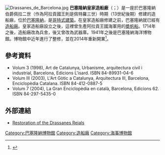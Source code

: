 [[File:Drassanes_de_Barcelona.jpg|thumb]]
'''巴塞隆納皇家造船廠'''（{{lang-ca|Drassanes Reials de Barcelona}}；{{lang-es|Atarazanas Reales de Barcelona}}）是一座於巴塞隆納伯爵佩拉二世（作為阿拉貢國王則是佩特羅三世）時期（13世紀後期）修建的造船廠，位於[[巴塞隆納|巴塞隆納]]，是[[哥特式建築|哥特式建築]]。在皇家造船廠修建之前，巴塞隆納就已經有[[造船廠|造船廠]]。皇家造船廠設立之後，這裡曾生產阿拉貢王國海軍用的[[槳帆船|槳帆船]]。1714年之後，造船廠改為兵舍，後又曾改為武器庫。1941年之後是巴塞隆納海洋博物館。博物館中近年進行了整修，並在2014年重新開業<ref>{{Cite web |url=http://www.mmb.cat/ |title=Museu Maritim de Barcelona official website. |access-date=2014-11-07 |archive-date=2008-09-21 |archive-url=https://web.archive.org/web/20080921172359/http://www.mmb.cat/ |dead-url=no }}</ref>。

==參考資料==
<references/>
*Volum 3 (1998), Art de Catalunya, Urbanisme, arquitectura civil i industrial, Barcelona, Edicions L'isard. ISBN 84-89931-04-6
*Volum III (2003), L'Art Gòtic a Catalunya, Arquitectura III, Barcelona, Enciclopèdia Catalana. ISBN 84-412-0887-5
*Volum 7 (2004), La Gran Enciclopèdia en català, Barcelona, Edicions 62. ISBN 84-297-5435-0

==外部連結==
*[http://www.mmb.cat/qui_som.php?idm=1&pagina=2&codi_subseccio=31&estic=1 Restoration of the Drassanes Reials] {{Wayback|url=http://www.mmb.cat/qui_som.php?idm=1&pagina=2&codi_subseccio=31&estic=1 |date=20171002225547 }} {{ca icon}} {{es icon}}

[[Category:巴塞隆納博物館|Category:巴塞隆納博物館]]
[[Category:造船廠|Category:造船廠]]
[[Category:海事博物館|Category:海事博物館]]